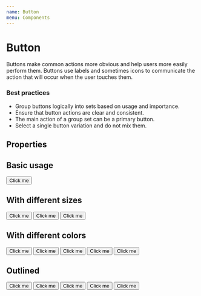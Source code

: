 ```yaml
---
name: Button
menu: Components
---
```



# Button

Buttons make common actions more obvious and help users more easily perform them. Buttons use labels and sometimes icons to communicate the action that will occur when the user touches them.

### Best practices

- Group buttons logically into sets based on usage and importance.
- Ensure that button actions are clear and consistent.
- The main action of a group set can be a primary button.
- Select a single button variation and do not mix them.

## Properties

<PropsTable of={Button} />

## Basic usage

<Playground>
  <Button>Click me</Button>
</Playground>

## With different sizes

<Playground>
  <Button scale="small">Click me</Button>
  <Button scale="normal">Click me</Button>
  <Button scale="big">Click me</Button>
</Playground>

## With different colors

<Playground>
  <Button kind="primary">Click me</Button>
  <Button kind="secondary">Click me</Button>
  <Button kind="cancel">Click me</Button>
  <Button kind="dark">Click me</Button>
  <Button kind="gray">Click me</Button>
</Playground>

## Outlined

<Playground>
  <Button kind="primary" outline>Click me</Button>
  <Button kind="secondary" outline>Click me</Button>
  <Button kind="cancel" outline>Click me</Button>
  <Button kind="dark" outline>Click me</Button>
  <Button kind="gray" outline>Click me</Button>
</Playground>

